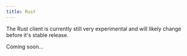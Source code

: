 ```yaml
---
title: Rust
---
```


<Callout type="warn">

The Rust client is currently still very experimental and will likely change before it's stable release.

</Callout>

Coming soon...

